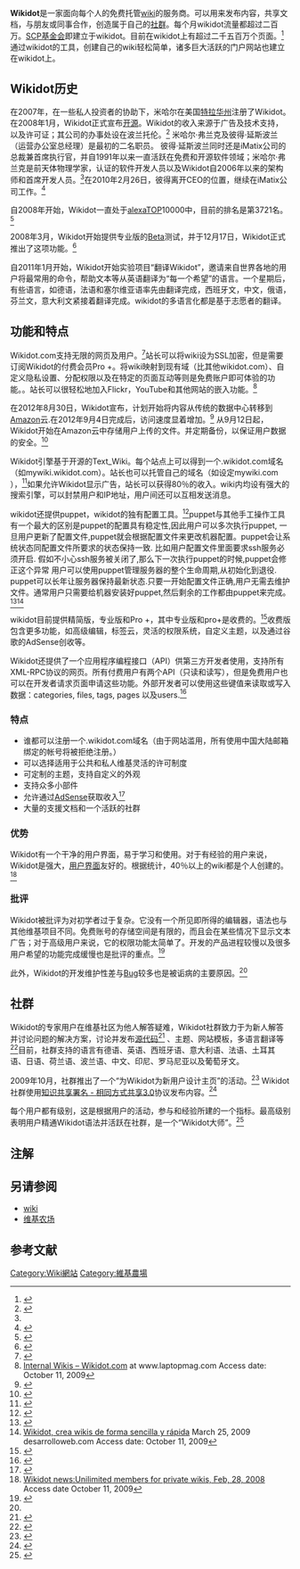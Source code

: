 {{Primarysources|time=2020-09-09T08:46:33+00:00}}
{{NoteTA|G1=IT}}
{{Infobox dot-com company
|name = Wikidot
|logo = [[Image:Wikidot-logo.png|200px]]
|num_employees = 4{{来源请求}}
|num_users = 超过 1,200,000
|type = [[私人公司|私人公司]]、[[网站托管|网站托管]]
|founder = 米哈尔·弗兰克
|foundation = {{start date|2006|8|1}}
|location_country = [[波兰|波兰]]
|location_city = [[托伦|托伦]]
|key_people = 米哈尔·弗兰克([[CEO|CEO]] 及[[创始人|创始人]], 前任COO)<br />彼得·延斯（前任[[CEO|CEO]])
|services = Wiki托管<br />[[社交网络|社交网络]]
|url = [http://www.wikidot.com www.wikidot.com]<br />[http://www.wikidot.org www.wikidot.org]
|registration = 免费，需要 
|launch_date      =2006-8-1
|current_status = 活跃
|language = 多国语言{{efn|所支持语言有：阿非利卡語、阿拉伯文、澳大利亚英语、巴西葡萄牙语、简体中文、繁体中文、捷克语、丹麦语、英语、世界语、芬兰语、法语、德语、匈牙利语、意大利语、日语、韩语、挪威语、波兰语、葡萄牙语、罗马尼亚语、俄语、塞尔维亚语、西班牙语、瑞典文、泰文、土耳其语、乌克兰语、越南语}}
| alexa = {{Decrease}} 3,894 ({{as of|2016|7|26|alt=July 2016}})<ref name="alexa">{{cite web |url= http://www.alexa.com/siteinfo/wikidot.com |title= Wikidot.com Site Info |publisher= [[Alexa_Internet|Alexa Internet]] |accessdate= 2016-07-26 |archive-date= 2019-07-01 |archive-url= https://web.archive.org/web/20190701034047/https://www.alexa.com/siteinfo/wikidot.com |dead-url= no }}</ref><!-- {{IncreaseNegative}} 3,721 ({{as of|2014|4|1|alt=2014-4}})<ref name="alexa">{{cite web|url= http://www.alexa.com/siteinfo/wikidot.com |title= Wikidot.com Site Info | publisher= [[Alexa_Internet|Alexa Internet]] |accessdate= 2014-04-01 }}</ref> --><!--Updated monthly by OKBot.-->
|screenshot =<!-- Deleted image removed:  [[File:WikidotHomepage.png|200px]] -->
|collapsible = yes
|caption = Screenshot of the '''Wikidot''' homepage as of February 2011
|advertising = [[Google_AdSense|Google AdSense]]
|area_served = 世界范围
|industry= [[Internet|Internet]]
}}

'''Wikidot'''是一家面向每个人的免费托管[[wiki|wiki]]的服务商。可以用来发布内容，共享文档，与朋友或同事合作，创造属于自己的[[社群|社群]]。每个月wikidot流量都超过二百万。[[SCP基金会|SCP基金会]]即建立于wikidot。目前在wikidot上有超过二千五百万个页面。<ref>{{cite web|title=wikidot官网|url=http://www.wikidot.com/|website=wikidot|accessdate=2015-08-12|archive-date=2022-05-18|archive-url=https://web.archive.org/web/20220518042137/http://www.wikidot.com/}}</ref>通过wikidot的工具，创建自己的wiki轻松简单，诸多巨大活跃的门户网站也建立在wikidot上。

== Wikidot历史 ==
在2007年，在一些私人投资者{{Who}}的协助下，米哈尔在美国[[特拉华州|特拉华州]]注册了Wikidot。在2008年1月，Wikidot正式宣布[[开源|开源]]。Wikidot的收入来源于广告及技术支持，以及许可证；其公司的办事处设在波兰托伦。<ref name=company>{{cite web |url=http://www.wikidot.com/about |title=关于我们 |publisher=Wikidot |accessdate=2012-02-01 |archive-date=2019-03-13 |archive-url=https://web.archive.org/web/20190313223439/http://www.wikidot.com/about |dead-url=no }}</ref>
米哈尔·弗兰克及彼得·延斯波兰（运营办公室总经理）是最初的二名职员。
彼得·延斯波兰同时还是iMatix公司的总裁兼首席执行官，并自1991年以来一直活跃在免费和开源软件领域；米哈尔·弗兰克是前天体物理学家，认证的软件开发人员以及Wikidot自2006年以来的架构师和首席开发人员。<ref name=company />在2010年2月26日，彼得离开CEO的位置，继续在iMatix公司工作。<ref>{{cite web |url=http://blog.wikidot.com/blog:the-big-cheese-moves |title=The Big Cheese Moves |publisher=Blog.wikidot.com |accessdate=2012-02-01 |archive-date=2022-03-03 |archive-url=https://web.archive.org/web/20220303051718/http://blog.wikidot.com/blog:the-big-cheese-moves }}</ref>

自2008年开始，Wikidot一直处于[[Alexa_Internet|alexa]]TOP10000中，目前的排名是第3721名。<ref>{{cite web |url=http://www.alexa.com/siteinfo/www.wikidot.com |title=Alexa statistics data for Wikidot |publisher=Alexa.com |accessdate=2012-02-01 |archive-date=2016-03-04 |archive-url=https://web.archive.org/web/20160304063224/http://www.alexa.com/siteinfo/www.wikidot.com |dead-url=no }}</ref>

2008年3月，Wikidot开始提供专业版的[[軟件版本週期#Beta|Beta]]测试，并于12月17日，Wikidot正式推出了这项功能。<ref name="pro">{{cite web |url=http://michalfrackowiak.com/blog:pro-accounts-and-a-few-ideas |title=Michał Frąckowiak: Pro accounts and a few ideas |publisher=Michalfrackowiak.com |accessdate=2012-02-01 |archive-date=2009-10-23 |archive-url=https://web.archive.org/web/20091023221215/http://michalfrackowiak.com/blog:pro-accounts-and-a-few-ideas |dead-url=yes }}</ref>

自2011年1月开始，Wikidot开始实验项目“翻译Wikidot”，邀请来自世界各地的用户将最常用的命令，帮助文本等从英语翻译为“每一个希望”的语言。一个星期后，有些语言，如德语，法语和塞尔维亚语率先由翻译完成，西班牙文，中文，俄语，芬兰文，意大利文紧接着翻译完成。wikidot的多语言化都是基于志愿者的翻译。

==功能和特点 ==
Wikidot.com支持无限的网页及用户。<ref name="features">{{cite web |url=http://www.wikidot.com/more:explore-features |title=Wikidot Features |publisher=Wikidot.com |accessdate=2012-02-01 |archive-date=2022-05-12 |archive-url=https://web.archive.org/web/20220512093303/http://www.wikidot.com/more:explore-features }}</ref>站长可以将wiki设为SSL加密，但是需要订阅Wikidot的付费会员Pro +。将wiki映射到现有域（比其他wikidot.com）、自定义隐私设置、分配权限以及在特定的页面互动等则是免费账户即可体验的功能。。站长可以很轻松地加入Flickr，YouTube和其他网站的嵌入功能。<ref>[http://www.laptopmag.com/review/software/10-free-web-tools-for-business.aspx?pid=9 Internal Wikis – Wikidot.com] {{Wayback|url=http://www.laptopmag.com/review/software/10-free-web-tools-for-business.aspx?pid=9 |date=20100312080215 }} at www.laptopmag.com Access date: October 11, 2009</ref>

在2012年8月30日，Wikidot宣布，计划开始将内容从传统的数据中心转移到[[Amazon|Amazon]]云.在2012年9月4日完成后，访问速度显着增加。<ref>{{cite web |url=http://blog.wikidot.com/blog:wikidot-moving |title=Wikidot moving 1,000 miles NE next week |publisher=Blog.wikidot.com |accessdate=2012-10-01 |archive-date=2022-03-03 |archive-url=https://web.archive.org/web/20220303051727/http://blog.wikidot.com/blog:wikidot-moving }}</ref> 从9月12日起，Wikidot开始在Amazon云中存储用户上传的文件。并定期备份，以保证用户数据的安全。<ref>{{Cite web |url=http://twitter.com/#!/wikidot/status/121543554848923648 |title=After switching to Amazon Route 53 our DNS responses are served 3 times faster. |accessdate=2015-08-12 |archive-date=2018-02-09 |archive-url=https://web.archive.org/web/20180209172025/https://twitter.com/#!/wikidot/status/121543554848923648 |dead-url=no }}</ref>

Wikidot引擎基于开源的Text_Wiki。每个站点上可以得到一个.wikidot.com域名（如mywiki.wikidot.com）。站长也可以托管自己的域名（如设定mywiki.com ），<ref>{{cite web |url=http://www.wikidot.org/license |title=License |publisher=Wikidot.org |date=2008-01-30 |accessdate=2012-02-01 |archive-date=2021-04-11 |archive-url=https://web.archive.org/web/20210411015638/http://www.wikidot.org/license }}</ref>如果允许Wikidot显示广告，站长可以获得80％的收入。wiki内均设有强大的搜索引擎，可以封禁用户和IP地址，用户间还可以互相发送消息。

wikidot还提供puppet，wikidot的独有配置工具。<ref>{{cite web|url=http://docs.reductivelabs.com/guides/introduction.html|title=License|publisher=puppet|date=2008-01-30|accessdate=2012-02-01|deadurl=yes|archiveurl=https://web.archive.org/web/20100922074238/http://docs.reductivelabs.com/guides/introduction.html|archivedate=2010-09-22}}</ref>puppet与其他手工操作工具有一个最大的区别是puppet的配置具有稳定性,因此用户可以多次执行puppet, 一旦用户更新了配置文件,puppet就会根据配置文件来更改机器配置。puppet会让系统状态同配置文件所要求的状态保持一致. 比如用户配置文件里面要求ssh服务必须开启. 假如不小心ssh服务被关闭了,那么下一次执行puppet的时候,puppet会修正这个异常
用户可以使用puppet管理服务器的整个生命周期,从初始化到退役. puppet可以长年让服务器保持最新状态.只要一开始配置文件正确,用户无需去维护文件。通常用户只需要给机器安装好puppet,然后剩余的工作都由puppet来完成。<ref>{{cite web |url=http://www.wikidot.com/plans |title=Wikidot pricing |publisher=Wikidot.com |accessdate=2012-02-01 |archive-date=2022-05-13 |archive-url=https://web.archive.org/web/20220513190356/http://www.wikidot.com/plans }}</ref><ref>[http://www.desarrolloweb.com/de_interes/wikidot-crea-wikis-forma-sencilla-rapida-1601.html Wikidot, crea wikis de forma sencilla y rápida] {{Wayback|url=http://www.desarrolloweb.com/de_interes/wikidot-crea-wikis-forma-sencilla-rapida-1601.html |date=20150923213755 }} March 25, 2009 desarrolloweb.com Access date: October 11, 2009</ref>

wikidot目前提供精简版，专业版和Pro +，其中专业版和pro+是收费的。<ref>{{Cite web |url=http://www.wikify.me/ |title=Wikify.me list of domain names |accessdate=2018-05-21 |archive-date=2009-10-09 |archive-url=https://web.archive.org/web/20091009083010/http://www.wikify.me/ |dead-url=no }}</ref>收费版包含更多功能，如高级编辑，标签云，灵活的权限系统，自定义主题，以及通过谷歌的AdSense创收等。

Wikidot还提供了一个应用程序编程接口（API）供第三方开发者使用，支持所有XML-RPC协议的网页。所有付费用户有两个API（只读和读写），但是免费用户也可以在开发者请求页面申请这些功能。外部开发者可以使用这些键值来读取或写入数据：categories, files, tags, pages 以及users.<ref>{{cite web |url=http://www.wikidot.com/doc:api-methods |title=API Methods |publisher=Wikidot Inc. |date=2012-08-19 |accessdate=2012-12-28 |deadurl=yes |archiveurl=https://web.archive.org/web/20130118081401/http://www.wikidot.com/doc:api-methods |archivedate=2013-01-18 }}</ref>
===特点===
* 谁都可以注册一个.wikidot.com域名（由于网站滥用，所有使用中国大陆邮箱绑定的帐号将被拒绝注册。）
* 可以选择适用于公共和私人维基灵活的许可制度
*可定制的主题，支持自定义的外观
* 支持众多小部件
* 允许通过[[AdSense|AdSense]]获取收入<ref>{{cite web |url=http://blog.wikidot.com/blog:advertising |title=More advertising options for pro. Free sites stay ad-supported |publisher=Blog.wikidot.com |accessdate=2012-02-01 |archive-date=2018-08-01 |archive-url=https://web.archive.org/web/20180801185744/http://blog.wikidot.com/blog:advertising |dead-url=no }}</ref>
* 大量的支援文档和一个活跃的社群

===优势===
Wikidot有一个干净的用户界面，易于学习和使用。对于有经验的用户来说，Wikidot是强大，[[用户界面|用户界面]]友好的。根据统计，40％以上的wiki都是个人创建的。<ref>[https://web.archive.org/web/20080229170615/http://www.wikidot.com/forum/t-43846/unlimited-members-for-private-wikis Wikidot news:Unilimited members for private wikis, Feb, 28, 2008] Access date October 11, 2009</ref>

===批评===
Wikidot被批评为对初学者过于复杂。它没有一个所见即所得的编辑器，语法也与其他维基项目不同。免费账号的存储空间是有限的，而且会在某些情况下显示文本广告；对于高级用户来说，它的权限功能太简单了。开发的产品进程较慢以及很多用户希望的功能完成缓慢也是批评的重点。<ref name="weneed">{{cite web |url=http://blog.wikidot.com/weneed:_start |title=Top user needs |publisher=Blog.wikidot.com |accessdate=2012-02-01 |archive-date=2022-03-03 |archive-url=https://web.archive.org/web/20220303051740/http://blog.wikidot.com/weneed:_start }}</ref>

此外，Wikidot的开发维护性差与[[Bug|Bug]]较多也是被诟病的主要原因。<ref name="weneed" />

== 社群 ==
Wikidot的专家用户在维基社区为他人解答疑难，Wikidot社群致力于为新人解答并讨论问题的解决方案，讨论并发布[[源代码|源代码]]<ref>{{cite web |url=http://community.wikidot.com/ |title=Wikidot Community site |publisher=Community.wikidot.com |accessdate=2012-02-01 |archive-date=2012-02-01 |archive-url=http://archive.wikiwix.com/cache/20120201172331/http://community.wikidot.com/ |dead-url=no }}</ref> 、主题、网站模板，多语言翻译等<ref>{{cite web |url=http://handbook.wikidot.com |title=Wikidot Handbook |publisher=Handbook.wikidot.com |accessdate=2012-02-01 |archive-date=2019-09-22 |archive-url=https://web.archive.org/web/20190922181225/http://handbook.wikidot.com/ |dead-url=no }}</ref>目前，社群支持的语言有德语、英语、西班牙语、意大利语、法语、土耳其语、日语、荷兰语、波兰语、中文、印尼、罗马尼亚以及葡萄牙文。

2009年10月，社群推出了一个“为Wikidot为新用户设计主页”的活动。<ref>{{cite web |url=http://blog.wikidot.com/blog:get-wikidot |title=Get Wikidot! announcement |publisher=Blog.wikidot.com |accessdate=2012-02-01 |archive-date=2022-03-03 |archive-url=https://web.archive.org/web/20220303051730/http://blog.wikidot.com/blog:get-wikidot }}</ref> Wikidot社群使用[[Wikipedia:CC-BY-SA-3.0协议文本|知识共享署名 - 相同方式共享3.0]]协议发布内容。<ref>{{cite web |url=http://feedback.wikidot.com/wish:_all |title=Wikidot Wishlist |publisher=Feedback.wikidot.com |date=2010-09-16 |accessdate=2012-02-01 |archive-date=2019-02-26 |archive-url=https://web.archive.org/web/20190226001935/http://feedback.wikidot.com/wish:_all |dead-url=no }}</ref>

每个用户都有级别，这是根据用户的活动，参与和经验所建的一个指标。最高级别表明用户精通Wikidot语法并活跃在社群，是一个“Wikidot大师”。<ref>{{cite web |url=http://www.wikidot.com/doc:karma |title=Karma |publisher=Wikidot |date=2010-07-07 |accessdate=2012-02-01 |archive-date=2022-04-08 |archive-url=https://web.archive.org/web/20220408173958/http://www.wikidot.com/doc:karma }}</ref>

== 注解 ==
{{notelist|iger=}}
== 另请参阅 ==
* [[wiki|wiki]]
* [[Wiki農場|维基农场]]

==参考文献==
{{reflist}}

[[Category:Wiki網站|Category:Wiki網站]]
[[Category:維基農場|Category:維基農場]]